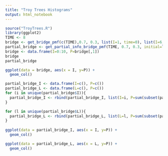 ```yaml
---
title: "Troy Trees Histograms"
output: html_notebook
---
```



```r
source("TroyTrees.R")
library(ggplot2)
TIME <- 8
bridge <- get_bridge_pmf(c(TIME),0.7, 0.3, list(I=1, time=0), list(I=6, time=10), N=10)
partial_bridge <- get_partial_info_bridge_pmf(TIME, 0.7, 0.3, initial=list(I=1, time=0), final=list(I=6, L=4, time=10), 10)
bridge <- data.frame(I=0:10, P=bridge[,1])
bridge
partial_bridge

ggplot(data = bridge, aes(x = I, y=P)) + 
  geom_col()

partial_bridge_I <- data.frame(I=c(), P=c())
partial_bridge_L <- data.frame(L=c(), P=c())
for (i in unique(partial_bridge$I)){
  partial_bridge_I <- rbind(partial_bridge_I, list(I=i, P=sum(subset(partial_bridge, I==i)$P)))
}

for (l in unique(partial_bridge$L)){
  partial_bridge_L <- rbind(partial_bridge_L, list(L=l, P=sum(subset(partial_bridge, L==l)$P)))
}
  
ggplot(data = partial_bridge_I, aes(x = I, y=P)) + 
  geom_col()

ggplot(data = partial_bridge_L, aes(x = L, y=P)) + 
  geom_col()
```
